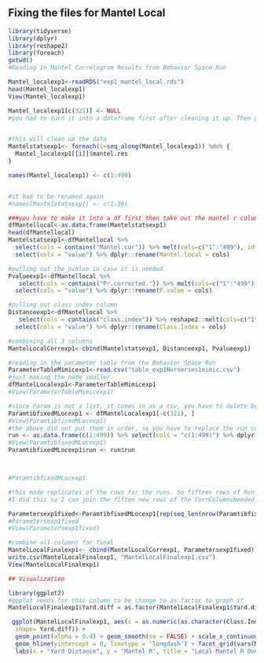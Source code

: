 
## Fixing the files for Mantel Local 

```r
library(tidyverse)
library(dplyr)
library(reshape2)
library(foreach)
getwd()
#Reading in Mantel Correlogram Results from Behavior Space Run

Mantel_localexp1<-readRDS("exp1_mantel_local.rds")
head(Mantel_localexp1)
View(Mantel_localexp1)

Mantel_localexp1[c(321)] <- NULL
#you had to turn it into a dataframe first after cleaning it up. Then you can turn the dataframe into a tibble


#this will clean up the data
Mantelstatsexp1<- foreach(i=seq_along(Mantel_localexp1)) %do% {   
  Mantel_localexp1[[i]]$mantel.res
}

names(Mantel_localexp1) <- c(1:499)


#it had to be renamed again
#names(Mantelstatsexp1) <- c(1:30)  

###you have to make it into a df first then take out the mantel r column
dfMantellocal<-as.data.frame(Mantelstatsexp1)
head(dfMantellocal)
Mantelstatsexp1<-dfMantellocal %>% 
  select(cols = contains("Mantel.cor")) %>% melt(cols=c("1":"499"), id.vars=NULL) %>% 
  select(cols = "value") %>% dplyr::rename(Mantel.local = cols)

#pulling out the pvalue in case it is needed 
Pvalueexp1<-dfMantellocal %>%
   select(cols = contains("Pr.corrected.")) %>% melt(cols=c("1":"499"), id.vars=NULL) %>%
  select(cols = "value") %>% dplyr::rename(P.value = cols) 

#pulling out class index column 
Distanceexp1<-dfMantellocal %>%
   select(cols = contains("class.index")) %>% reshape2::melt(cols=c("1":"499"), id.vars=NULL) %>%
  select(cols = "value") %>% dplyr::rename(Class.Index = cols) 

#combining all 3 columns 
MantelLocalCorrexp1<-cbind(Mantelstatsexp1, Distanceexp1, Pvalueexp1)

```


```r
#reading in the parameter table from the Behavior Space Run
ParameterTableMimicexp1<-read.csv("table_exp1Nurseries1mimic.csv")
#just making the name smaller. 
dfMantelLocalexp1<-ParameterTableMimicexp1 
#View(ParameterTableMimicexp1)

#since Param is not a list, it comes in as a csv, you have to delete by -c
ParamtibfixedMLocexp1 <- dfMantelLocalexp1[-c(321), ]
#View(ParamtibfixedMLocexp1)
#the above did not put them in order, so you have to replace the run column 
run <- as.data.frame(c(1:499)) %>% select(cols = "c(1:499)") %>% dplyr::rename(run = cols)
#View(ParamtibfixedMLocexp1)
ParamtibfixedMLocexp1$run <- run$run



#ParamtibfixedMLocexp1

```

```r
#this made replicates of the rows for the runs. So fifteen rows of Run 1, fifteen rows of Run 2 etc... 
#I did this so I can join the fiften new rows of the CorrColumnsNeeded file to the ParameterTableMimic file. Repeat rows 1 through XXX number of runs, 15 times, for all columns , ] 

Parametersexp1fixed<-ParamtibfixedMLocexp1[rep(seq_len(nrow(ParamtibfixedMLocexp1)), each = 15), ]   
#Parametersexp1fixed
#View(Parametersexp1fixed)
```

```r
#combine all columns for final 
MantelLocalFinalexp1<- cbind(MantelLocalCorrexp1, Parametersexp1fixed)  
write.csv(MantelLocalFinalexp1, "MantelLocalFinalexp1.csv")
View(MantelLocalFinalexp1)

```

```r
## Visualization

library(ggplot2)
#ggplot needs for this column to be change to as.factor to graph it
MantelLocalFinalexp1$Yard.diff = as.factor(MantelLocalFinalexp1$Yard.diff)

 ggplot(MantelLocalFinalexp1, aes(x = as.numeric(as.character(Class.Index)), y = Mantel.local, color = Yard.diff,
  shape= Yard.diff)) + 
  geom_point(alpha = 0.4) + geom_smooth(se = FALSE) + scale_x_continuous(limits = c(0,30), breaks = c(10,20,30)) +
  geom_hline(yintercept = 0, linetype = 'longdash') + facet_grid(vars(Neighbor.distance), vars(Comparison.type), labeller = "label_both") +
  labs(x = "Yard Distance", y = "Mantel R", title = "Local Mantel R Over 30 Yards", subtitle ="Mimicry")  + theme_bw() 

 

```


